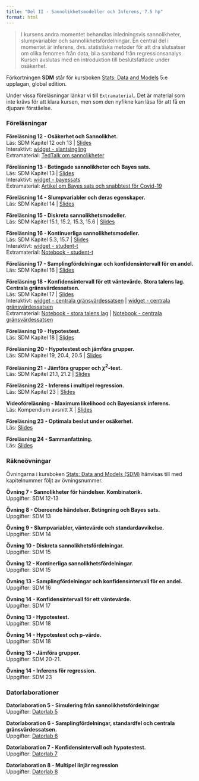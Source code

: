 ```yaml
---
title: "Del II - Sannolikhetsmodeller och Inferens, 7.5 hp"
format: html
---
```


> I kursens andra momentet behandlas inledningsvis sannolikheter, slumpvariabler och sannolikhetsfördelningar. En central del i momentet är inferens, dvs. statistiska metoder för att dra slutsatser om olika fenomen från data, bl a samband från regressionsanalys. Kursen avslutas med en introduktion till beslutsfattade under osäkerhet.

Förkortningen **SDM** står för kursboken [Stats: Data and Models](https://nordics.pearson.com/products/stats-data-and-models-5th-global-edition-e-book?variant=42945920630933) 5:e upplagan, global edition.

Under vissa föreläsningar länkar vi till `Extramaterial`. Det är material som inte krävs för att klara kursen, men som den nyfikne kan läsa för att få en djupare förståelse.

### **Föreläsningar**

**Föreläsning 12 - Osäkerhet och Sannolikhet.**\
Läs: SDM Kapitel 12 och 13 | [Slides](/misc/larry.png)\
Interaktivt: [widget - slantsingling](/observable/storatalenslag_bernoulli.qmd)\
Extramaterial: [TedTalk om sannolikheter](https://youtu.be/0m5bg2hpHNw)

**Föreläsning 13 - Betingade sannolikheter och Bayes sats.**\
Läs: SDM Kapitel 13 | [Slides](/misc/larry.png)\
Interaktivt: [widget - bayessats](/observable/bayestheorem.qmd)\
Extramaterial: [Artikel om Bayes sats och snabbtest för Covid-19](https://www.varsity.co.uk/science/21149)

**Föreläsning 14 - Slumpvariabler och deras egenskaper.**\
Läs: SDM Kapitel 14 | [Slides](/misc/larry.png)

**Föreläsning 15 - Diskreta sannolikhetsmodeller.**\
Läs: SDM Kapitel 15.1, 15.2, 15.3, 15.6 | [Slides](/misc/larry.png) 

**Föreläsning 16 - Kontinuerliga sannolikhetsmodeller.**\
Läs: SDM Kapitel 5.3, 15.7 | [Slides](/misc/larry.png) \
Interaktivt: [widget - student-t](/observable/studentt.qmd)\
Extramaterial: [Notebook - student-t](https://observablehq.com/@mattiasvillani/student-t)

**Föreläsning 17 - Samplingfördelningar och konfidensintervall för en andel.**\
Läs: SDM Kapitel 16 | [Slides](/misc/larry.png) 

**Föreläsning 18 - Konfidensintervall för ett väntevärde. Stora talens lag. Centrala gränsvärdessatsen.**\
Läs: SDM Kapitel 17 | [Slides](/misc/larry.png)\
Interaktivt: [widget - centrala gränsvärdessatsen](/observable/storatalenslag.qmd) | [widget - centrala gränsvärdessatsen](/observable/cgs.qmd)\
Extramaterial:  [Notebook - stora talens lag](https://observablehq.com/@mattiasvillani/stora-talens-lag) | [Notebook - centrala gränsvärdessatsen](https://observablehq.com/@mattiasvillani/cgs)

**Föreläsning 19 - Hypotestest.**\
Läs: SDM Kapitel 18 | [Slides](/misc/larry.png) 

**Föreläsning 20 - Hypotestest och jämföra grupper.**\
Läs: SDM Kapitel 19, 20.4, 20.5 | [Slides](/misc/larry.png) 

**Föreläsning 21 - Jämföra grupper och $\chi^2$-test.**\
Läs: SDM Kapitel 21.1, 21.2 | [Slides](/misc/larry.png) 

**Föreläsning 22 - Inferens i multipel regression.**\
Läs: SDM Kapitel 23 | [Slides](/misc/larry.png) 

**Videoföreläsning - Maximum likelihood och Bayesiansk inferens.**\
Läs: Kompendium avsnitt X | [Slides](/misc/larry.png) 

**Föreläsning 23 - Optimala beslut under osäkerhet.**\
Läs: [Slides](/misc/larry.png) 

**Föreläsning 24 - Sammanfattning.**\
Läs: [Slides](/misc/larry.png) 

### **Räkneövningar**

Övningarna i kursboken [Stats: Data and Models (SDM)](https://nordics.pearson.com/products/stats-data-and-models-5th-global-edition-e-book?variant=42945920630933) hänvisas till med kapitelnummer följt av övningsnummer.

**Övning 7 - Sannolikheter för händelser. Kombinatorik.**\
Uppgifter: SDM 12-13

**Övning 8 - Oberoende händelser. Betingning och Bayes sats.**\
Uppgifter: SDM 13 

**Övning 9 - Slumpvariabler, väntevärde och standardavvikelse.**\
Uppgifter: SDM 14

**Övning 10 - Diskreta sannolikhetsfördelningar.**\
Uppgifter: SDM 15 

**Övning 12 - Kontinerliga sannolikhetsfördelningar.**\
Uppgifter: SDM 15 

**Övning 13 - Samplingfördelningar och konfidensintervall för en andel.**\
Uppgifter: SDM 16 

**Övning 14 - Konfidensintervall för ett väntevärde.**\
Uppgifter: SDM 17 

**Övning 13 - Hypotestest.**\
Uppgifter: SDM 18 

**Övning 14 - Hypotestest och p-värde.**\
Uppgifter: SDM 18 

**Övning 13 - Jämföra grupper.**\
Uppgifter: SDM 20-21. 

**Övning 14 - Inferens för regression.**\
Uppgifter: SDM 23 

### **Datorlaborationer**

**Datorlaboration 5 - Simulering från sannolikhetsfördelningar**\
Uppgifter: [Datorlab 5](/misc/larry.png) 

**Datorlaboration 6 - Samplingfördelningar, standardfel och centrala gränsvärdessatsen.**\
Uppgifter: [Datorlab 6](/misc/larry.png) 

**Datorlaboration 7 - Konfidensintervall och hypotestest.**\
Uppgifter: [Datorlab 7](/misc/larry.png) 

**Datorlaboration 8 - Multipel linjär regression**\
Uppgifter: [Datorlab 8](/misc/larry.png)
